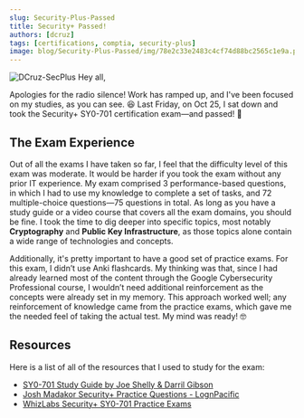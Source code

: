 ```yaml
---
slug: Security-Plus-Passed
title: Security+ Passed!
authors: [dcruz]
tags: [certifications, comptia, security-plus]
image: blog/Security-Plus-Passed/img/78e2c33e2483c4cf74d88bc2565c1e9a.png
---
```

![DCruz-SecPlus](img/78e2c33e2483c4cf74d88bc2565c1e9a.png)
Hey all,

Apologies for the radio silence! Work has ramped up, and I've been focused on my studies, as you can see. 😆 Last Friday, on Oct 25, I sat down and took the Security+ SY0-701 certification exam—and passed! 🎉
<!-- truncate -->

## The Exam Experience
Out of all the exams I have taken so far, I feel that the difficulty level of this exam was moderate. It would be harder if you took the exam without any prior IT experience. My exam comprised 3 performance-based questions, in which I had to use my knowledge to complete a set of tasks, and 72 multiple-choice questions—75 questions in total. As long as you have a study guide or a video course that covers all the exam domains, you should be fine. I took the time to dig deeper into specific topics, most notably **Cryptography** and **Public Key Infrastructure**, as those topics alone contain a wide range of technologies and concepts.

Additionally, it's pretty important to have a good set of practice exams. For this exam, I didn’t use Anki flashcards. My thinking was that, since I had already learned most of the content through the Google Cybersecurity Professional course, I wouldn’t need additional reinforcement as the concepts were already set in my memory. This approach worked well; any reinforcement of knowledge came from the practice exams, which gave me the needed feel of taking the actual test. My mind was ready! 🤓

## Resources
Here is a list of all of the resources that I used to study for the exam:
- [SY0-701 Study Guide by Joe Shelly & Darril Gibson](https://www.amazon.com/CompTIA-Security-Get-Certified-Ahead/dp/B0CM13W88J/ref=sr_1_4?crid=17IQW8C9GRB45&dib=eyJ2IjoiMSJ9.KLwV9SPIB7iofREYr9NL4oNcF-LaIpRh9KHPr1EbVF8M_Ab8IJNiykb57TuvgtB--eez8bj1biPogxJBHHmBcMMVrxQJphARhMSI-wsXtwXi97wgpW4NKRStew5uBpCOe5-xAEVX6B79opQoJWMOzm-JmDkD4EDK-9KQfv59Pp8ginqCP6ZB08qXB7rEFX4ogZ_w_VN1uFp4KMYG6hWR3jEOVziFRPC5Zno3rav0cAw.Y0V_3IKnVq8szP6-AV0diTzQXXUrjePowAvGjylbG38&dib_tag=se&keywords=security%2B+701&qid=1730214671&sprefix=security%2B+%2Caps%2C229&sr=8-4)
- [Josh Madakor Security+ Practice Questions - LognPacific](https://lognpacific.com/free-certification-practice-tests/free-security-sy0-701-practice-questions/)
- [WhizLabs Security+ SY0-701 Practice Exams](https://www.whizlabs.com/comptia-security-plus-sy0-701/)
